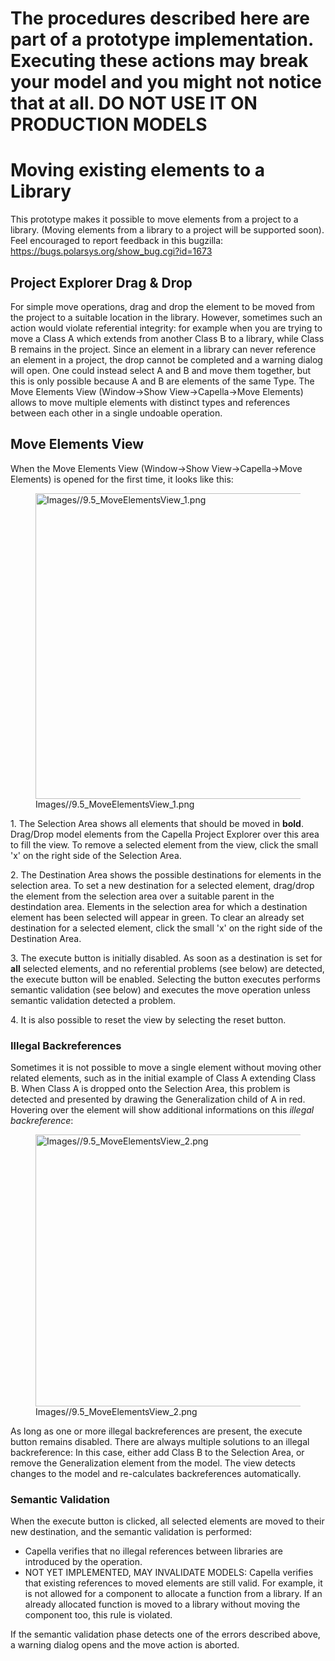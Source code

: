 = The procedures described here are part of a prototype implementation. Executing these actions may break your model and you might not notice that at all. DO NOT USE IT ON PRODUCTION MODELS =

= Moving existing elements to a Library =

This prototype makes it possible to move elements from a project to a library. (Moving elements from a library to a project will be supported soon). Feel encouraged to report feedback in this bugzilla: https://bugs.polarsys.org/show_bug.cgi?id=1673

== Project Explorer Drag & Drop ==

For simple move operations, drag and drop the element to be moved from the project to a suitable location in the library. However, sometimes such an action would violate referential integrity: for example when you are trying to move a Class A which extends from another Class B to a library, while Class B remains in the project. Since an element in a library can never reference an element in a project, the drop cannot be completed and a warning dialog will open. One could instead select A and B and move them together, but this is only possible because A and B are elements of the same Type. The Move Elements View (Window->Show View->Capella->Move Elements) allows to move multiple elements with distinct types and references between each other in a single undoable operation. 

== Move Elements View ==

When the Move Elements View (Window->Show View->Capella->Move Elements) is opened for the first time, it looks like this:

[[Image:Images//9.5_MoveElementsView_1.png|827x489px]] 

1. The Selection Area shows all elements that should be moved in '''bold'''. Drag/Drop model elements from the Capella Project Explorer over this area to fill the view. To remove a selected element from the view, click the small 'x' on the right side of the Selection Area.

2. The Destination Area shows the possible destinations for elements in the selection area. To set a new destination for a selected element, drag/drop the element from the selection area over a suitable parent in the destindation area. Elements in the selection area for which a destination element has been selected will appear in green. To clear an already set destination for a selected element, click the small 'x' on the right side of the Destination Area.

3. The execute button is initially disabled. As soon as a destination is set for '''all''' selected elements, and no referential problems (see below) are detected, the execute button will be enabled. Selecting the button executes performs semantic validation (see below) and executes the move operation unless semantic validation detected a problem.

4. It is also possible to reset the view by selecting the reset button.

=== Illegal Backreferences ===

Sometimes it is not possible to move a single element without moving other related elements, such as in the initial example of Class A extending Class B. When Class A is dropped onto the Selection Area, this problem is detected and presented by drawing the Generalization child of A in red. Hovering over the element will show additional informations on this ''illegal backreference'':

[[Image:Images//9.5_MoveElementsView_2.png|800x435px]] 

As long as one or more illegal backreferences are present, the execute button remains disabled. There are always multiple solutions to an illegal backreference: In this case, either add Class B to the Selection Area, or remove the Generalization element from the model. The view detects changes to the model and re-calculates backreferences automatically.

=== Semantic Validation ===

When the execute button is clicked, all selected elements are moved to their new destination, and the semantic validation is performed:

* Capella verifies that no illegal references between libraries are introduced by the operation. 
* NOT YET IMPLEMENTED, MAY INVALIDATE MODELS: Capella verifies that existing references to moved elements are still valid. For example, it is not allowed for a component to allocate a function from a library. If an already allocated function is moved to a library without moving the component too, this rule is violated. 

If the semantic validation phase detects one of the errors described above, a warning dialog opens and the move action is aborted.

